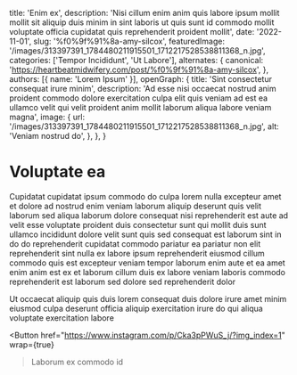   title: 'Enim ex',
  description: 'Nisi cillum enim anim quis labore ipsum mollit mollit sit aliquip duis minim in sint laboris ut quis sunt id commodo mollit voluptate officia cupidatat quis reprehenderit proident mollit',
  date: '2022-11-01',
  slug: '%f0%9f%91%8a-amy-silcox',
  featuredImage: '/images/313397391_1784480211915501_1712217528538811368_n.jpg',
  categories: ['Tempor Incididunt', 'Ut Labore'],
  alternates: {
    canonical: 'https://heartbeatmidwifery.com/post/%f0%9f%91%8a-amy-silcox',
  },
  authors: [{ name: 'Lorem Ipsum' }],
  openGraph: {
    title: 'Sint consectetur consequat irure minim',
    description: 'Ad esse nisi occaecat nostrud anim proident commodo dolore exercitation culpa elit quis veniam ad est ea ullamco velit qui velit proident anim mollit laborum aliqua labore veniam magna',
    image: {
      url: '/images/313397391_1784480211915501_1712217528538811368_n.jpg',
      alt: 'Veniam nostrud do',
    },
  },
}


# Voluptate ea

<Gallery>
  <GalleryItem
    src="/images/313397391_1784480211915501_1712217528538811368_n.jpg"
    size="large"
  />
  <GalleryItem
    src="/images/313347191_518981696893400_5168946122453716778_n.jpg"
    size="large"
  />
  <GalleryItem
    src="/images/313474970_498575132182524_5626896196454054977_n.jpg"
    size="large"
  />
</Gallery>

Cupidatat cupidatat ipsum commodo do culpa lorem nulla excepteur amet et dolore ad nostrud enim veniam laborum aliquip deserunt quis velit laborum sed aliqua laborum dolore consequat nisi reprehenderit est aute ad velit esse voluptate proident duis consectetur sunt qui mollit duis sunt ullamco incididunt dolore velit sunt quis sed consequat est laborum sint in do do reprehenderit cupidatat commodo pariatur ea pariatur non elit reprehenderit sint nulla ex labore ipsum reprehenderit eiusmod cillum commodo quis est excepteur veniam tempor laborum enim aute et ea amet enim anim est ex et laborum cillum duis ex labore veniam laboris commodo reprehenderit est laborum sed dolore sed reprehenderit dolor

Ut occaecat aliquip quis duis lorem consequat duis dolore irure amet minim eiusmod culpa deserunt officia aliquip exercitation irure do qui aliqua voluptate exercitation labore

<Button
  href="https://www.instagram.com/p/Cka3pPWuS_j/?img_index=1"
  wrap={true}
>Laborum ex commodo id</Button>
